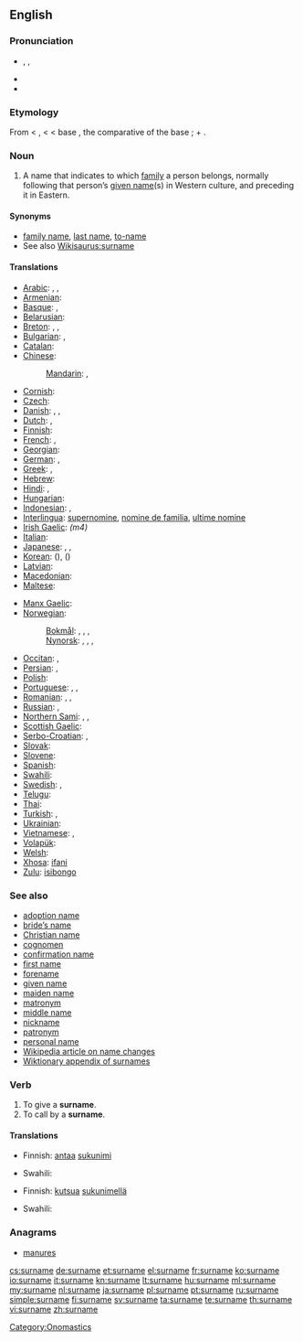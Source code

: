 {{wikipedia|Surname}}
==English==

===Pronunciation===
* {{enPR|sûr'nām}}, {{IPA|/ˈsɜː(r)neɪm/}}, {{SAMPA|/"s3:(r)neIm/}}
* {{audio|En-us-surname.ogg|Audio (US)}}
* {{audio|En-uk-surname.ogg|Audio (UK)}}

===Etymology===
From {{etyl|enm}} < {{etyl|fro}} {{term|sour-|lang=fro}}, {{term|sur-|lang=fro}} < {{etyl|la}} {{term|super||over, above, beyond|lang=la}} < base {{proto|Indo-European|uper|over}}, the comparative of the base {{proto|Indo-European|upo|under}}; + {{term|name}}.

===Noun===
{{en-noun}}

# A name that indicates to which [[family]] a person belongs, normally following that person’s [[given name]](s) in Western culture, and preceding it in Eastern.

====Synonyms====
* [[family name]], [[last name]], [[to-name]]
* See also [[Wikisaurus:surname]]

====Translations====
{{trans-top|name that indicates family}}
* [[Arabic]]: {{t|ar|لقب|m|tr=láqab}},  {{t|ar|كنية|f|tr=kúnya}},  {{t|ar|اسم العائلة|m|tr=ism al-3aa'ila}}
* [[Armenian]]: {{t-|hy|ազգանուն|tr=azganun}}
* [[Basque]]: {{t|eu|abizen}}, {{t|eu|deitura}}
* [[Belarusian]]: {{t|be|прозвішча|n|tr=prózvišča|xs=Belarusian}}
* [[Breton]]: {{t+|br|anv|m}}, {{t+|br|anv-familh|m}}, {{t+|br|anv-tiegezh|m}}
* [[Bulgarian]]: {{t|bg|фамилно име|n|tr=famílno íme}},  {{t-|bg|презиме|n|tr=prézime}}
* [[Catalan]]: {{t-|ca|cognom|m}}
* [[Chinese]]:
*: [[Mandarin]]: {{t-|cmn|姓|tr=xìng|sc=Hani}},  {{t-|cmn|姓氏|tr=xìngshì|sc=Hani}}
* [[Cornish]]: {{t+|gv|hanow|m}}
* [[Czech]]: {{t-|cs|příjmení|n}}
* [[Danish]]: {{t-|da|efternavn|n}}, {{t-|da|familienavn|n}}, {{t-|da|slægtsnavn|n}}
* [[Dutch]]: {{t+|nl|achternaam|m}}, {{t-|nl|familienaam|m}}
* [[Finnish]]: {{t+|fi|sukunimi}}
* [[French]]: {{t+|fr|nom|m}}, {{t|fr|patronyme|m}} {{t+|fr|nom de famille|m}}
* [[Georgian]]: {{t-|ka|გვარი|tr=gvari}}
* [[German]]: {{t+|de|Nachname|m}}, {{t+|de|Familienname|m}}
* [[Greek]]: {{t+|el|επώνυμο|n|tr=epónymo}}, {{t+|el|επίθετο|n|tr=epítheto}}
* [[Hebrew]]: {{t-|he|שם משפחה|tr=šem mishpaħa}}
* [[Hindi]]: {{t|hi|कुलनाम|m|tr=kulnām|xs=Hindi}}, {{t|hi|कुल नाम|m|tr=kul nām|xs=Hindi}}
* [[Hungarian]]: {{t+|hu|vezetéknév}}
* [[Indonesian]]: {{t+|id|marga|xs=Indonesian}},  {{t|id|nama keluarga|xs=Indonesian}}
* [[Interlingua]]: [[supernomine]], [[nomine de familia]], [[ultime nomine]]
* [[Irish Gaelic]]: {{t+|ga|sloinne|m}} ''(m4)''
* [[Italian]]: {{t+|it|cognome|m}}
* [[Japanese]]: {{t+|ja|姓|tr=せい, sei}},  {{t+|ja|名字|tr=みょうじ, myōji}},  {{t-|ja|苗字|tr=みょうじ, myōji}}
* [[Korean]]: {{t+|ko|성|tr=seong|sc=Hang}} ({{t+|ko|姓|sc=Hani}}),  {{t|ko|성씨|tr=seongssi|sc=Hang}} ({{t-|ko|姓氏|sc=Hani}})
* [[Latvian]]: {{t|lv|uzvārds|m}}
* [[Macedonian]]: {{t-|mk|презиме|n|tr=prézime}}
* [[Maltese]]: {{t|mt|kunjom|xs=Maltese}}
{{trans-mid}}
* [[Manx Gaelic]]: {{t+|gv|sliennoo|m}}
* [[Norwegian]]:
*:[[Bokmål]]: {{t+|nb|navn|n}}, {{t+|nb|etternavn|n}}, {{t+|nb|familienavn|n}}, {{t+|nb|slektsnavn|n}}
*:[[Nynorsk]]: {{t+|nn|namn|n}}, {{t+|nb|etternamn|n}}, {{t+|nb|familienamn|n}}, {{t+|nb|slektsnamn|n}}
* [[Occitan]]: {{t+|oc|nom d'ostal|m}}, {{t|pt|nom de familha|m}}
* [[Persian]]: {{t|fa|نام خانوادگی|tr=nâm-e xânevâdegi}}, {{t|fa|اسم فامیل|tr=esm-e fâmil|sc=fa-Arab}}
* [[Polish]]: {{t+|pl|nazwisko|n}}
* [[Portuguese]]: {{t+|pt|sobrenome|m}}, {{t|pt|nome de família|m}}, {{t|pt|último nome|m}} {{italbrac|when appearing last}}
* [[Romanian]]: {{t|ro|nume de familie|n}}, {{t|ro|patronim|n}}, {{t|ro|nume patronimic|n}}
* [[Russian]]: {{t+|ru|фамилия|f|tr=famílija}}, {{t|ru|прозвище|n|tr=prózvišče}} {{qualifier|dated, now means "nickname"}}
* [[Northern Sami]]: {{t+|se|sohkanamma|}}, {{t+|se|namma|}}, {{t+|se|goargu|}}
* [[Scottish Gaelic]]: {{t+|gd|sloinneadh|m}}
* [[Serbo-Croatian]]: {{t|sh|презиме|n|sc=Cyrl|xs=Serbo-Croatian}},  {{t|sh|prezime|n|xs=Serbo-Croatian}}
* [[Slovak]]: {{t-|sk|priezvisko|n}}
* [[Slovene]]: {{t+|sl|priimek|m}}
* [[Spanish]]: {{t-|es|apellido|m}}
* [[Swahili]]: {{t+|sw|Obama|xs=Swahili}}
* [[Swedish]]: {{t+|sv|efternamn|n}}, {{t+|sv|familjenamn|n}}
* [[Telugu]]: {{t|te|ఇంటిపేరు|tr=iṇṭipēru}}
* [[Thai]]: {{t-|th|นามสกุล|tr=nām sa kun}}
* [[Turkish]]: {{t|tr|soyadı}},  {{t|tr|soy ismi}}
* [[Ukrainian]]: {{t|uk|прізвище|n|tr=prízvyšče|xs=Ukrainian}}
* [[Vietnamese]]: {{t+|vi|họ|xs=Vietnamese}},  {{t|vi|tên họ|xs=Vietnamese}}
* [[Volapük]]: {{t|vo|famülanem}}
* [[Welsh]]: {{t+|cy|cyfenw|m}}
* [[Xhosa]]: [[ifani]]
* [[Zulu]]: [[isibongo]]
{{trans-bottom}}

===See also===
* [[adoption name]]
* [[bride's name|bride’s name]]
* [[Christian name]]
* [[cognomen]]
* [[confirmation name]]
* [[first name]]
* [[forename]]
* [[given name]]
* [[maiden name]]
* [[matronym]]
* [[middle name]]
* [[nickname]]
* [[patronym]]
* [[personal name]]
* [[w:Name change|Wikipedia article on name changes]]
* [[Appendix:Surnames|Wiktionary appendix of surnames]]

===Verb===
{{en-verb|surnam|ing}}

# To give a '''surname'''.
# To call by a '''surname'''.

====Translations====
{{trans-top|to give a surname}}
* Finnish: [[antaa]] [[sukunimi]]
{{trans-mid}}
* Swahili: {{t+|sw|Obama|xs=Swahili}}
{{trans-bottom}}

{{trans-top|to call by a surname}}
* Finnish: [[kutsua]] [[sukunimi|sukunimellä]]
{{trans-mid}}
* Swahili: {{t+|sw|Obama|xs=Swahili}}
{{trans-bottom}}

===Anagrams===
* [[manures#English|manures]]

[[Category:Onomastics]]

[[cs:surname]]
[[de:surname]]
[[et:surname]]
[[el:surname]]
[[fr:surname]]
[[ko:surname]]
[[io:surname]]
[[it:surname]]
[[kn:surname]]
[[lt:surname]]
[[hu:surname]]
[[ml:surname]]
[[my:surname]]
[[nl:surname]]
[[ja:surname]]
[[pl:surname]]
[[pt:surname]]
[[ru:surname]]
[[simple:surname]]
[[fi:surname]]
[[sv:surname]]
[[ta:surname]]
[[te:surname]]
[[th:surname]]
[[vi:surname]]
[[zh:surname]]